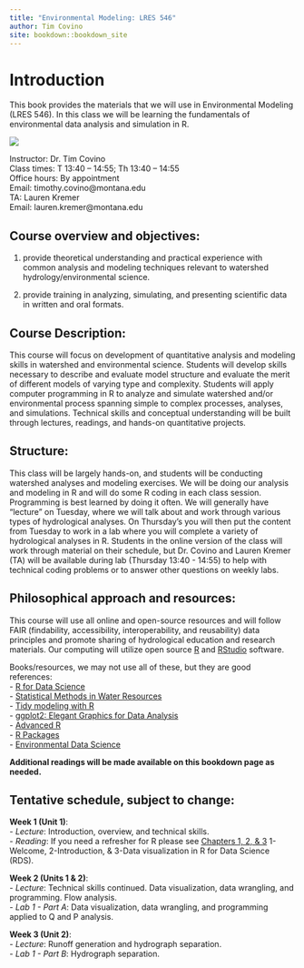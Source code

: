 ```yaml
--- 
title: "Environmental Modeling: LRES 546"
author: Tim Covino
site: bookdown::bookdown_site
---
```

# Introduction

This book provides the materials that we will use in Environmental Modeling (LRES 546). In this class we will be learning the fundamentals of environmental data analysis and simulation in R. 

![](images/east_river.png)

Instructor: Dr. Tim Covino\
Class times: T 13:40 – 14:55; Th 13:40 – 14:55\
Office hours: By appointment\
Email: timothy.covino@montana.edu\
TA: Lauren Kremer\
Email: lauren.kremer@montana.edu\

## Course overview and objectives: 

(1) provide theoretical understanding and practical experience with common analysis and modeling techniques relevant to watershed hydrology/environmental science. 

(2) provide training in analyzing, simulating, and presenting scientific data in written and oral formats.

## Course Description: 

This course will focus on development of quantitative analysis and modeling skills in watershed and environmental science. Students will develop skills necessary to describe and evaluate model structure and evaluate the merit of different models of varying type and complexity. Students will apply computer programming in R to analyze and simulate watershed and/or environmental process spanning simple to complex processes, analyses, and simulations. Technical skills and conceptual understanding will be built through lectures, readings, and hands-on quantitative projects. 

## Structure:

This class will be largely hands-on, and students will be conducting watershed analyses and modeling exercises. We will be doing our analysis and modeling in R and will do some R coding in each class session. Programming is best learned by doing it often. We will generally have "lecture" on Tuesday, where we will talk about and work through various types of hydrological analyses. On Thursday's you will then put the content from Tuesday to work in a lab where you will complete a variety of hydrological analyses in R. Students in the online version of the class will work through material on their schedule, but Dr. Covino and Lauren Kremer (TA) will be available during lab (Thursday 13:40 - 14:55) to help with technical coding problems or to answer other questions on weekly labs. 

## Philosophical approach and resources:

This course will use all online and open-source resources and will follow FAIR (findability, accessibility, interoperability, and reusability) data principles and promote sharing of hydrological education and research materials. Our computing will utilize open source [R](https://cran.rstudio.com/){target="_blank"} and [RStudio](https://posit.co/download/rstudio-desktop/){target="_blank"} software. 

Books/resources, we may not use all of these, but they are good references:<br> 
- [R for Data Science](https://r4ds.hadley.nz/){target="_blank"}\
- [Statistical Methods in Water Resources](https://pubs.usgs.gov/tm/04/a03/tm4a3.pdf){target="_blank"}<br>
- [Tidy modeling with R](https://www.tmwr.org/#hello-world){target="_blank"}\
- [ggplot2: Elegant Graphics for Data Analysis](https://ggplot2-book.org/){target="_blank"}\
- [Advanced R](https://adv-r.hadley.nz/){target="_blank"}\
- [R Packages](https://r-pkgs.org/){target="_blank"}<br>
- [Environmental Data Science](https://bookdown.org/igisc/EnvDataSci/){target="_blank"}

**Additional readings will be made available on this bookdown page as needed.**
 
## Tentative schedule, subject to change:

**Week 1 (Unit 1)**: <br> 
- *Lecture*: Introduction, overview, and technical skills.\
- *Reading*: If you need a refresher for R please see [Chapters 1, 2, & 3](https://r4ds.had.co.nz/introduction.html){target="_blank"} 1-Welcome, 2-Introduction, & 3-Data visualization in R for Data Science (RDS).

**Week 2 (Units 1 & 2)**: <br>
- *Lecture*: Technical skills continued. Data visualization, data wrangling, and programming. Flow analysis. <br>
- *Lab 1 - Part A*: Data visualization, data wrangling, and programming applied to Q and P analysis. <br>

**Week 3 (Unit 2)**: <br>
- *Lecture*: Runoff generation and hydrograph separation. <br>
- *Lab 1 - Part B*: Hydrograph separation. <br>



